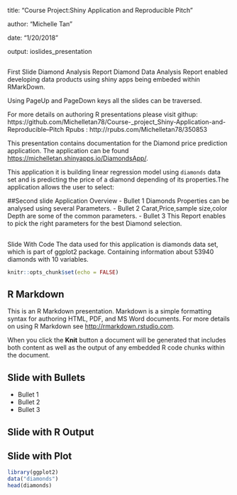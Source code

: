 title: "Course Project:Shiny Application and Reproducible Pitch"

author: "Michelle Tan"

date: "1/20/2018"

output: ioslides_presentation

##
First Slide
Diamond Analysis Report
Diamond Data Analysis Report enabled developing data products using shiny apps being embeded within RMarkDown.

Using PageUp and PageDown keys all the slides can be traversed.

For more details on authoring R presentations please visit 
githup:
https://github.com/Michelletan78/Course-_project_Shiny-Application-and-Reproducible--Pitch
Rpubs :
http://rpubs.com/Michelletan78/350853


This presentation contains documentation for the Diamond price prediction application. The application can be found <https://michelletan.shinyapps.io/DiamondsApp/>.


This application it is building linear regression model using `diamonds` data set and is predicting the price of a diamond depending of its properties.The application allows the user to select:

##Second slide
Application Overview
- Bullet 1
Diamonds Properties can be analysed using several Parameters.
- Bullet 2
Carat,Price,sample size,color Depth are some of the common parameters.
- Bullet 3
This Report enables to pick the right parameters for the best Diamond selection.

##
Slide With Code
The data used for this application is diamonds data set, which is part of ggplot2 package. Containing information about 53940 diamonds with 10 variables.
```r
knitr::opts_chunk$set(echo = FALSE)
```

## R Markdown

This is an R Markdown presentation. Markdown is a simple formatting syntax for authoring HTML, PDF, and MS Word documents. For more details on using R Markdown see <http://rmarkdown.rstudio.com>.

When you click the **Knit** button a document will be generated that includes both content as well as the output of any embedded R code chunks within the document.

## Slide with Bullets

- Bullet 1
- Bullet 2
- Bullet 3

## Slide with R Output

## Slide with Plot

```r
library(ggplot2)
data("diamonds")
head(diamonds)
```

